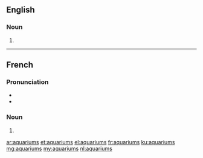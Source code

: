 ==English==

===Noun===
{{head|en|plural}}

# {{plural of|aquarium|lang=en}}

----

==French==

===Pronunciation===

* {{IPA|/a.kwa.ʁjɔm/|lang=fr}}
* {{homophones|lang=fr|aquarium}}

===Noun===
{{head|fr|plural|g=m}}

# {{plural of|aquarium|lang=fr}}

[[ar:aquariums]]
[[et:aquariums]]
[[el:aquariums]]
[[fr:aquariums]]
[[ku:aquariums]]
[[mg:aquariums]]
[[my:aquariums]]
[[nl:aquariums]]